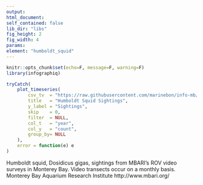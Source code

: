 ```yaml
---
output:
html_document:
self_contained: false
lib_dir: "libs"
fig_height: 2
fig_width: 4
params:
element: "humboldt_squid"
---
```


```r
knitr::opts_chunk$set(echo=F, message=F, warning=F)
library(infographiq)
```

<base target="_parent">

```r
tryCatch(
    plot_timeseries(
        csv_tv  = "https://raw.githubusercontent.com/marinebon/info-mb/master/prep/data/dosidicus/MBARI_ROV_dosid.csv",
        title   = "Humboldt Squid Sightings",
        y_label = "Sightings",
        skip    = 0,
        filter  = NULL,
        col_t   = "year",
        col_y   = "count",
        group_by= NULL
    ),
    error = function(e) e
)
```
Humboldt squid, Dosidicus gigas, sightings from MBARI's ROV video surveys in Monterey Bay. Video transects occur on a monthly basis. Monterey Bay Aquarium Research Institute http://www.mbari.org/
